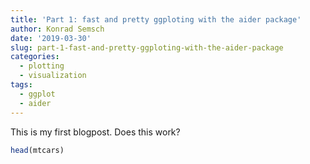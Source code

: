 ```yaml
---
title: 'Part 1: fast and pretty ggploting with the aider package'
author: Konrad Semsch
date: '2019-03-30'
slug: part-1-fast-and-pretty-ggploting-with-the-aider-package
categories:
  - plotting
  - visualization
tags:
  - ggplot
  - aider
---
```


This is my first blogpost. Does this work?

```r
head(mtcars)
```

